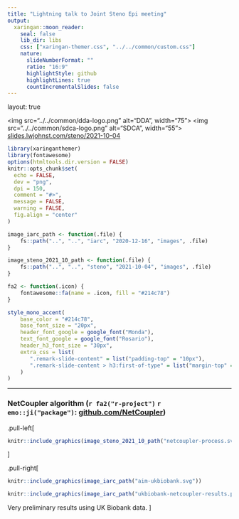 ```yaml
---
title: "Lightning talk to Joint Steno Epi meeting"
output:
  xaringan::moon_reader:
    seal: false
    lib_dir: libs
    css: ["xaringan-themer.css", "../../common/custom.css"]
    nature:
      slideNumberFormat: ""
      ratio: "16:9"
      highlightStyle: github
      highlightLines: true
      countIncrementalSlides: false
---
```


layout: true

<!-- Knit from document directory -->

<div class="my-footer">
<span>
<img src="../../common/dda-logo.png" alt="DDA", width="75">
<img src="../../common/sdca-logo.png" alt="SDCA", width="55">
<a href="https://slides.lwjohnst.com/steno/2021-10-04/">slides.lwjohnst.com/steno/2021-10-04</a>
</span>
</div> 

```r
library(xaringanthemer)
library(fontawesome)
options(htmltools.dir.version = FALSE)
knitr::opts_chunk$set(
  echo = FALSE,
  dev = "png",
  dpi = 150,
  comment = "#>",
  message = FALSE,
  warning = FALSE,
  fig.align = "center"
)

image_iarc_path <- function(.file) {
    fs::path("..", "..", "iarc", "2020-12-16", "images", .file)
}

image_steno_2021_10_path <- function(.file) {
    fs::path("..", "..", "steno", "2021-10-04", "images", .file)
}

fa2 <- function(.icon) {
    fontawesome::fa(name = .icon, fill = "#214c78")
}
```

```r
style_mono_accent(
    base_color = "#214c78",
    base_font_size = "20px",
    header_font_google = google_font("Monda"),
    text_font_google = google_font("Rosario"),
    header_h3_font_size = "30px",
    extra_css = list(
       ".remark-slide-content" = list("padding-top" = "10px"),
       ".remark-slide-content > h3:first-of-type" = list("margin-top" = "10px")
    )
)
```

---

### NetCoupler algorithm (`r fa2("r-project")` `r emo::ji("package")`: [github.com/NetCoupler](https://github.com/NetCoupler/NetCoupler/))


.pull-left[
```r
knitr::include_graphics(image_steno_2021_10_path("netcoupler-process.svg"))
```
]

.pull-right[
```r
knitr::include_graphics(image_iarc_path("aim-ukbiobank.svg"))
```

```r
knitr::include_graphics(image_iarc_path("ukbiobank-netcoupler-results.png"))
```

Very preliminary results using UK Biobank data.
]

